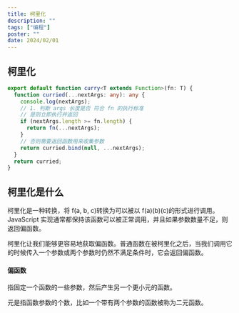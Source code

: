 ```yaml
---
title: 柯里化
description: ""
tags: ["编程"]
poster: ""
date: 2024/02/01
---
```


## 柯里化

```typescript
export default function curry<T extends Function>(fn: T) {
  function curried(...nextArgs: any): any {
    console.log(nextArgs);
    // 1. 判断 args 长度是否 符合 fn 的执行标准
    // 是则立即执行并返回
    if (nextArgs.length >= fn.length) {
      return fn(...nextArgs);
    }
    // 否则需要返回函数用来收集参数
    return curried.bind(null, ...nextArgs);
  }
  return curried;
}
```

## 柯里化是什么

柯里化是一种转换，将 f(a, b, c)转换为可以被以 f(a)(b)(c)的形式进行调用。JavaScript 实现通常都保持该函数可以被正常调用，并且如果参数数量不足，则返回偏函数。

柯里化让我们能够更容易地获取偏函数。普通函数在被柯里化之后，当我们调用它的时候传入一个参数或两个参数时仍然不满足条件时，它会返回偏函数。

#### 偏函数

指固定一个函数的一些参数，然后产生另一个更小元的函数。

元是指函数参数的个数，比如一个带有两个参数的函数被称为二元函数。
